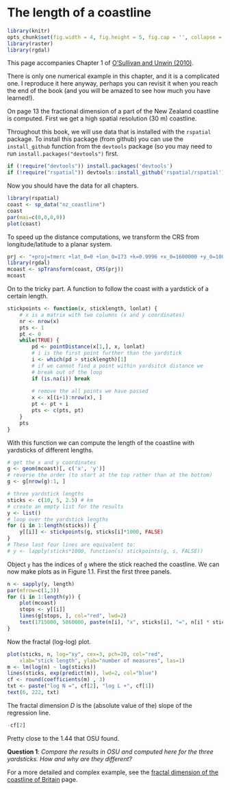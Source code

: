 # The length of a coastline

```r
library(knitr)
opts_chunk$set(fig.width = 4, fig.height = 5, fig.cap = '', collapse = TRUE)
library(raster)
library(rgdal)
```

This page accompanies Chapter 1 of [O'Sullivan and Unwin (2010)](https://www.wiley.com/en-us/Geographic+Information+Analysis%2C+2nd+Edition-p-9780470288573). 

There is only one numerical example in this chapter, and it is a complicated one. I reproduce it here anyway, perhaps you can revisit it when you reach the end of the book (and you will be amazed to see how much you have learned!).

On page 13 the fractional dimension of a part of the New Zealand coastline is computed. First we get a high spatial resolution (30 m) coastline. 

Throughout this book, we will use data that is installed with the `rspatial` package. To install this package (from github) you can use the `install_github` function from the `devtools` package (so you may need to run `install.packages("devtools")` first.

```r
if (!require("devtools")) install.packages('devtools')
if (!require("rspatial")) devtools::install_github('rspatial/rspatial')
```

Now you should have the data for all chapters. 

```r
library(rspatial)
coast <- sp_data("nz_coastline")
coast
par(mai=c(0,0,0,0))
plot(coast)
```

To speed up the distance computations, we transform the CRS from longitude/latitude to a planar system. 

```r
prj <- "+proj=tmerc +lat_0=0 +lon_0=173 +k=0.9996 +x_0=1600000 +y_0=10000000 +ellps=GRS80 +towgs84=0,0,0,0,0,0,0 +units=m"
library(rgdal)
mcoast <- spTransform(coast, CRS(prj)) 
mcoast
```

On to the tricky part. A function to follow the coast with a yardstick of a certain length.

```r
stickpoints <- function(x, sticklength, lonlat) {
	# x is a matrix with two columns (x and y coordinates)
	nr <- nrow(x)
	pts <- 1
	pt <- 0
	while(TRUE) {
		pd <- pointDistance(x[1,], x, lonlat)
		# i is the first point further than the yardstick
		i <- which(pd > sticklength)[1]
		# if we cannot find a point within yardsitck distance we 
		# break out of the loop
		if (is.na(i)) break
		
		# remove the all points we have passed
		x <- x[(i+1):nrow(x), ]
		pt <- pt + i
		pts <- c(pts, pt)
	}
	pts
}
```

With this function we can compute the length of the coastline with yardsticks of different lengths. 

```r
# get the x and y coordinates
g <- geom(mcoast)[, c('x', 'y')]
# reverse the order (to start at the top rather than at the bottom)
g <- g[nrow(g):1, ]

# three yardstick lengths
sticks <- c(10, 5, 2.5) # km
# create an empty list for the results
y <- list()
# loop over the yardstick lengths
for (i in 1:length(sticks)) {
	y[[i]] <- stickpoints(g, sticks[i]*1000, FALSE)
}
# These last four lines are equivalent to:
# y <- lapply(sticks*1000, function(s) stickpoints(g, s, FALSE))
```

Object `y` has the indices of `g` where the stick reached the coastline. 
We can now make plots as in Figure 1.1. First the first three panels. 

```r
n <- sapply(y, length)
par(mfrow=c(1,3))
for (i in 1:length(y)) {
	plot(mcoast)
	stops <- y[[i]]
	lines(g[stops, ], col="red", lwd=2)
	text(1715000, 5860000, paste(n[i], "x", sticks[i], "=", n[i] * sticks[i], "km"), cex=1.5) 
}
```


Now the fractal (log-log) plot. 

```r
plot(sticks, n, log="xy", cex=3, pch=20, col="red", 
	xlab="stick length", ylab="number of measures", las=1)
m <- lm(log(n) ~ log(sticks))
lines(sticks, exp(predict(m)), lwd=2, col="blue")
cf <- round(coefficients(m) , 3)
txt <- paste("log N =", cf[2], "log L +", cf[1])
text(6, 222, txt)
```

The fractal dimension *D* is the (absolute value of the) slope of the regression line.

```r
-cf[2]
```

Pretty close to the 1.44 that OSU found. 

__Question 1__: *Compare the results in OSU and computed here for the three yardsticks. How and why are they different?*



For a more detailed and complex example, see the [fractal dimension of the coastline of Britain](https://rspatial.org/cases/2-coastline.html) page. 


